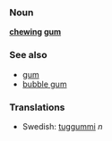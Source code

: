 ===Noun===
'''[[chewing]] [[gum]]'''

===See also===
*[[gum]]
*[[bubble gum]]

===Translations===
*Swedish: [[tuggummi]] ''n''